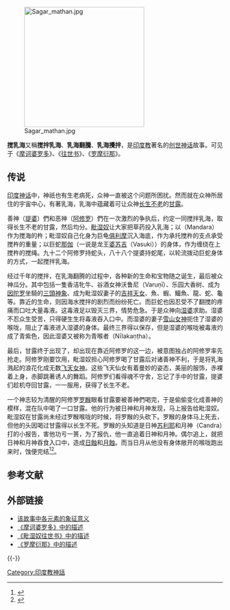 [[File:Sagar_mathan.jpg|280px]]

'''搅乳海'''又稱'''搅拌乳海'''、'''乳海翻騰'''、'''乳海攪拌'''，是[[印度教|印度教]]著名的[[创世神话|创世神话]]故事。可见于《[[摩诃婆罗多|摩诃婆罗多]]》、《[[往世书|往世书]]》、《[[罗摩衍那|罗摩衍那]]》。

==传说 ==
[[印度神话|印度神话]]中，神祇也有生老病死，众神一直被这个问题所困扰。然而就在众神所居住的宇宙中心，有著乳海，乳海中蕴藏着可让众神[[长生不老|长生不老]]的[[甘露|甘露]]。

善神（[[提婆|提婆]]）們和恶神（[[阿修羅_(印度神話)|阿修罗]]）們在一次激烈的争执后，约定一同搅拌乳海，取得长生不老的甘露，然后均分。[[毗湿奴|毗湿奴]]让大家把草药投入乳海；以{{tsl|en|Mount Mandara|曼達羅山}}（Mandara）作为搅海的杵；毗湿奴自己化身为巨龟[[俱利摩|俱利摩]]沉入海底，作为承托搅杵的支点承受搅杵的重量；以巨蛇[[那伽|那伽]]（一说是龙王[[婆苏吉|婆苏吉]]（Vasuki））的身体，作为缠绕在{{tsl|en|Mount Mandara|曼達羅山}}上搅杵的搅绳。九十二个阿修罗持蛇头，八十八个提婆持蛇尾，以轮流拨动巨蛇身体的方式，一起搅拌乳海。

经过千年的搅拌，在乳海翻腾的过程中，各种新的生命和宝物随之诞生，最后被众神瓜分。其中包括一隻香洁牝牛、谷酒女神沃鲁尼（Varuṇī）、乐园大香树、成为[[因陀罗|因陀罗]]坐騎的[[爱罗婆多|三頭神象]]、成为毗湿奴妻子的[[吉祥天女|吉祥天女]]、魚、蝦、鱷魚、龍、蛇、龜等。靠近{{tsl|en|Mount Mandara|曼達羅山}}的生命，则因海水搅拌的剧烈而纷纷死亡。而巨蛇也因忍受不了翻搅的疼痛而口吐大量毒液。这毒液足以毁灭三界，情势危急。于是众神向[[湿婆|湿婆]]求助。湿婆不忍众生受苦，只得硬生生将毒液吞入口中。而湿婆的妻子[[雪山女神|雪山女神]]扼住了湿婆的喉咙，阻止了毒液进入湿婆的身体。最终三界得以保存，但是湿婆的喉咙被毒液灼成了青紫色，因此湿婆又被称为青喉者（Nīlakaṇṭha）。

最后，甘露终于出现了，却出现在靠近阿修罗的这一边，被意图独占的阿修罗率先抢走。阿修罗刚要饮用，毗湿奴担心阿修罗喝了甘露后对诸善神不利，于是将乳海溅起的浪花化成无数[[飞天女神|飞天女神]]。这些飞天仙女有着曼妙的姿态，美丽的服饰，赤裸着上身，赤脚跳著诱人的舞蹈。阿修罗们看得魂不守舍，忘记了手中的甘露，提婆们趁机夺回甘露，一一服用，获得了长生不老。

一个神志较为清醒的阿修罗[[罗睺|罗睺]]眼看甘露要被善神們喝完，于是偷偷变化成善神的模样，混在队中喝了一口甘露。他的行为被日神和月神发现，马上报告给毗湿奴。毗湿奴在甘露尚未经过罗睺喉咙的时候，将罗睺的头砍下。罗睺的身体马上死去，但他的头因喝过甘露得以长生不死。罗睺的头知道是日神[[苏利耶|苏利耶]]和月神（Candra）打的小报告，害他功亏一篑，为了报仇，他一直追着日神和月神。偶尔追上，就把日神和月神吞食入口中，造成[[日蝕|日蝕]]和[[月蝕|月蝕]]。而当日月从他没有身体敞开的喉咙跑出来时，蚀便完结<ref>{{Cite web |url=http://www.rthk.org.hk/elearning/travel/articles/18/f18_01_04_03_02.htm |title=吳哥窟－ 乳海翻騰 - rthk.hk 香港電台網站 |access-date=2016-07-14 |archive-date=2011-11-20 |archive-url=https://web.archive.org/web/20111120015022/http://www.rthk.org.hk/elearning/travel/articles/18/f18_01_04_03_02.htm |dead-url=no }}</ref><ref>{{Cite web |url=http://1www.tnua.edu.tw/~TNUA_THEATRE/files/archive/288_f00e7d8a.pdf |title=來自亞洲傳統劇場的啟示―柬埔寨傳統宮廷舞劇的消失與重現 |access-date=2016-07-14 |archive-date=2016-09-19 |archive-url=https://web.archive.org/web/20160919224227/http://1www.tnua.edu.tw/~TNUA_THEATRE/files/archive/288_f00e7d8a.pdf |dead-url=no }}</ref>。

== 参考文献 ==
{{Reflist|2}}

== 外部链接 ==
{{Commons category|Samudra manthan}}
* [http://hinduwebsite.com/churning.asp 该故事中各元素的象征意义] {{Wayback|url=http://hinduwebsite.com/churning.asp |date=20210212012411 }}
* [http://www.sacred-texts.com/hin/m01/m01019.htm 《摩诃婆罗多》中的描述] {{Wayback|url=http://www.sacred-texts.com/hin/m01/m01019.htm |date=20191020103612 }}
* [http://www.sacred-texts.com/hin/vp/vp044.htm 《毗湿奴往世书》中的描述] {{Wayback|url=http://www.sacred-texts.com/hin/vp/vp044.htm |date=20060909124522 }}
* [http://www.sacred-texts.com/hin/rama/ry045.htm  《罗摩衍那》中的描述] {{Wayback|url=http://www.sacred-texts.com/hin/rama/ry045.htm |date=20210226203908 }}

{{-}}
{{印度神話}}

[[Category:印度教神話|Category:印度教神話]]